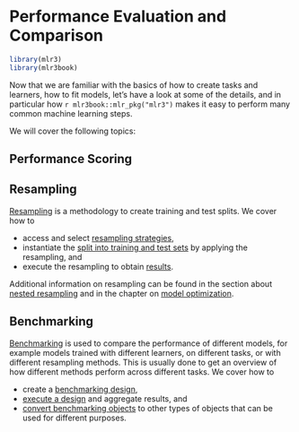 # Performance Evaluation and Comparison {#perf-eval-cmp .unnumbered}

```r
library(mlr3)
library(mlr3book)
```

Now that we are familiar with the basics of how to create tasks and learners, how to fit models, let's have a look at some of the details, and in particular how `r mlr3book::mlr_pkg("mlr3")` makes it easy to perform many common machine learning steps.

We will cover the following topics:

## Performance Scoring



## Resampling {#sec-perf-resampling}

[Resampling](#resampling) is a methodology to create training and test splits.
We cover how to

* access and select [resampling strategies](#resampling-settings),
* instantiate the [split into training and test sets](#resampling-inst) by applying the resampling, and
* execute the resampling to obtain [results](#resampling-exec).

Additional information on resampling can be found in the section about [nested resampling](#nested-resampling) and in the chapter on [model optimization](#optimization).

## Benchmarking {#sec-perf-benchmarking}

[Benchmarking](#benchmarking) is used to compare the performance of different models, for example models trained with different learners, on different tasks, or with different resampling methods.
This is usually done to get an overview of how different methods perform across different tasks.
We cover how to

* create a [benchmarking design](#bm-design),
* [execute a design](#bm-exec) and aggregate results, and
* [convert benchmarking objects](#bm-resamp) to other types of objects that can be used for different purposes.
